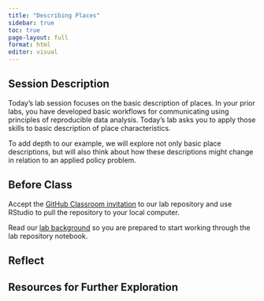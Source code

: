 ```yaml
---
title: "Describing Places"
sidebar: true
toc: true
page-layout: full
format: html
editor: visual
---
```


## Session Description

Today's lab session focuses on the basic description of places. In your prior labs, you have developed basic workflows for communicating using principles of reproducible data analysis. Today's lab asks you to apply those skills to basic description of place characteristics.

To add depth to our example, we will explore not only basic place descriptions, but will also think about how these descriptions might change in relation to an applied policy problem.

## Before Class

Accept the [GitHub Classroom invitation](https://classroom.github.com/a/rRX-a8Ad) to our lab repository and use RStudio to pull the repository to your local computer.

Read our [lab background](../assignments/labs/04_describing_places/04_describing.qmd) so you are prepared to start working through the lab repository notebook.

## Reflect

## Resources for Further Exploration
